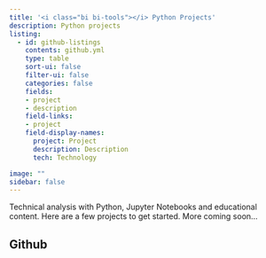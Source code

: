 ```yaml
---
title: '<i class="bi bi-tools"></i> Python Projects'
description: Python projects
listing: 
  - id: github-listings
    contents: github.yml
    type: table
    sort-ui: false
    filter-ui: false
    categories: false
    fields: 
    - project
    - description
    field-links:
    - project
    field-display-names:
      project: Project
      description: Description
      tech: Technology

image: ""
sidebar: false
---
```


Technical analysis with Python, Jupyter Notebooks and educational content. Here are a few projects to get started. More coming soon...

## <i class="bi bi-github"></i> Github

::: {#github-listings}
:::

